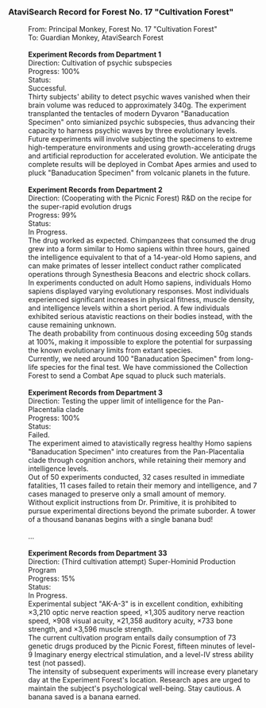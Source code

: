 ===AtaviSearch Record for Forest No. 17 "Cultivation Forest"===
:From: Principal Monkey, Forest No. 17 "Cultivation Forest"
:To: Guardian Monkey, AtaviSearch Forest
:<br />'''Experiment Records from Department 1'''
:Direction: Cultivation of psychic subspecies
:Progress: 100%
:Status:
:Successful.
:Thirty subjects' ability to detect psychic waves vanished when their brain volume was reduced to approximately 340g. The experiment transplanted the tentacles of modern Dyvaron "Banaducation Specimen" onto simianized psychic subspecies, thus advancing their capacity to harness psychic waves by three evolutionary levels.
:Future experiments will involve subjecting the specimens to extreme high-temperature environments and using growth-accelerating drugs and artificial reproduction for accelerated evolution. We anticipate the complete results will be deployed in Combat Apes armies and used to pluck "Banaducation Specimen" from volcanic planets in the future.
:<br />'''Experiment Records from Department 2'''
:Direction: (Cooperating with the Picnic Forest) R&D on the recipe for the super-rapid evolution drugs
:Progress: 99%
:Status:
:In Progress.
:The drug worked as expected. Chimpanzees that consumed the drug grew into a form similar to Homo sapiens within three hours, gained the intelligence equivalent to that of a 14-year-old Homo sapiens, and can make primates of lesser intellect conduct rather complicated operations through Synesthesia Beacons and electric shock collars. 
:In experiments conducted on adult Homo sapiens, individuals Homo sapiens displayed varying evolutionary responses. Most individuals experienced significant increases in physical fitness, muscle density, and intelligence levels within a short period. A few individuals exhibited serious atavistic reactions on their bodies instead, with the cause remaining unknown. 
:The death probability from continuous dosing exceeding 50g stands at 100%, making it impossible to explore the potential for surpassing the known evolutionary limits from extant species. 
:Currently, we need around 100 "Banaducation Specimen" from long-life species for the final test. We have commissioned the Collection Forest to send a Combat Ape squad to pluck such materials.
:<br />'''Experiment Records from Department 3'''
:Direction: Testing the upper limit of intelligence for the Pan-Placentalia clade
:Progress: 100%
:Status:
:Failed.
:The experiment aimed to atavistically regress healthy Homo sapiens "Banaducation Specimen" into creatures from the Pan-Placentalia clade through cognition anchors, while retaining their memory and intelligence levels. 
:Out of 50 experiments conducted, 32 cases resulted in immediate fatalities, 11 cases failed to retain their memory and intelligence, and 7 cases managed to preserve only a small amount of memory. 
:Without explicit instructions from Dr. Primitive, it is prohibited to pursue experimental directions beyond the primate suborder. A tower of a thousand bananas begins with a single banana bud!
:<br />...
:<br />'''Experiment Records from Department 33'''
:Direction: (Third cultivation attempt) Super-Hominid Production Program
:Progress: 15%
:Status:
:In Progress.
:Experimental subject "AK-A-3" is in excellent condition, exhibiting &times;3,210 optic nerve reaction speed, &times;1,305 auditory nerve reaction speed, &times;908 visual acuity, &times;21,358 auditory acuity, &times;733 bone strength, and &times;3,596 muscle strength. 
:The current cultivation program entails daily consumption of 73 genetic drugs produced by the Picnic Forest, fifteen minutes of level-9 Imaginary energy electrical stimulation, and a level-IV stress ability test (not passed). 
:The intensity of subsequent experiments will increase every planetary day at the Experiment Forest's location. Research apes are urged to maintain the subject's psychological well-being. Stay cautious. A banana saved is a banana earned.
